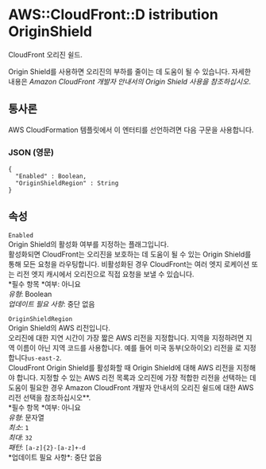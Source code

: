 # AWS::CloudFront::D istribution OriginShield

CloudFront 오리진 쉴드.

Origin Shield를 사용하면 오리진의 부하를 줄이는 데 도움이 될 수 있습니다. 자세한 내용은 _Amazon CloudFront 개발자 안내서의 Origin Shield 사용을 참조하십시오_.

## 통사론

AWS CloudFormation 템플릿에서 이 엔터티를 선언하려면 다음 구문을 사용합니다.

### JSON (영문)

```
{
  "Enabled" : Boolean,
  "OriginShieldRegion" : String
}
```

## 속성

`Enabled`  
Origin Shield의 활성화 여부를 지정하는 플래그입니다.  
활성화되면 CloudFront는 오리진을 보호하는 데 도움이 될 수 있는 Origin Shield를 통해 모든 요청을 라우팅합니다. 비활성화된 경우 CloudFront는 여러 엣지 로케이션 또는 리전 엣지 캐시에서 오리진으로 직접 요청을 보낼 수 있습니다.  
*필수 항목 *여부: 아니요  
_유형_: Boolean  
_업데이트 필요 사항_: 중단 없음

`OriginShieldRegion`  
Origin Shield의 AWS 리전입니다.  
오리진에 대한 지연 시간이 가장 짧은 AWS 리전을 지정합니다. 지역을 지정하려면 지역 이름이 아닌 지역 코드를 사용합니다. 예를 들어 미국 동부(오하이오) 리전을 로 지정합니다`us-east-2`.  
CloudFront Origin Shield를 활성화할 때 Origin Shield에 대해 AWS 리전을 지정해야 합니다. 지정할 수 있는 AWS 리전 목록과 오리진에 가장 적합한 리전을 선택하는 데 도움이 필요한 경우 Amazon CloudFront 개발자 안내서의 오리진 쉴드에 대한 AWS 리전 선택을 참조하십시오\**.  
*필수 항목 *여부: 아니요  
*유형*: 문자열  
*최소*: `1`  
*최대*: `32`  
*패턴*: `[a-z]{2}-[a-z]+-d`  
*업데이트 필요 사항\*: 중단 없음
